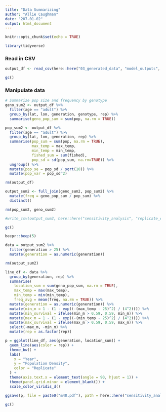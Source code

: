 ```yaml
---
title: "Data Summarizing"
author: "Allie Caughman"
date: "207-01-02"
output: html_document
---
```


```r
knitr::opts_chunk$set(echo = TRUE)

library(tidyverse)
```

### Read in CSV

```r
output_df <- read_csv(here::here("03_generated_data", "model_outputs", "model40.csv"))

gc()
```

### Manipulate data

```r
# Summarize pop size and frequency by genotype
geno_sum2 <- output_df %>%
  filter(age == "adult") %>% 
  group_by(lat, lon, generation, genotype, rep) %>%
  summarise(geno_pop_sum = sum(pop, na.rm = TRUE))

pop_sum2 <- output_df %>%
  filter(age == "adult") %>% 
  group_by(lat, lon, generation, rep) %>%
  summarise(pop_sum = sum(pop, na.rm = TRUE), 
            max_temp = max_temp, 
            min_temp = min_temp,
            fished_sum = sum(fished),
            pop_sd = sd(pop_sum, na.rm=TRUE)) %>% 
  ungroup() %>% 
  mutate(pop_se = pop_sd / sqrt(10)) %>% 
  mutate(pop_var = pop_sd^2)
```

```r
rm(output_df)

output_sum2 <- full_join(geno_sum2, pop_sum2) %>%
  mutate(freq = geno_pop_sum / pop_sum) %>% 
  distinct()

rm(pop_sum2, geno_sum2)

#write_csv(output_sum2, here::here("sensitivity_analysis", "replicate_check", "summary_m40_rep.csv"))

gc()

beepr::beep(5)
```

```r
data = output_sum2 %>% 
  filter(generation > 25) %>%
  mutate(generation = as.numeric(generation))

rm(output_sum2)

line_df <- data %>%
  group_by(generation, rep) %>%
  summarise(
    location_sum = sum(geno_pop_sum, na.rm = TRUE),
    max_temp = max(max_temp),
    min_temp = min(min_temp),
    freq_avg = mean(freq, na.rm = TRUE)) %>%
  mutate(generation = as.numeric(generation)) %>%
  mutate(min_m = 1 - (1 - exp((-(max_temp - 25)^2) / (4^2)))) %>%
  mutate(min_survival = ifelse(min_m > 0.59, 0.59, min_m)) %>%
  mutate(max_m = 1 - (1 - exp((-(min_temp - 25)^2) / (4^2)))) %>%
  mutate(max_survival = ifelse(max_m > 0.59, 0.59, max_m)) %>%
  select(-max_m, -min_m) %>% 
  mutate(rep = as.factor(rep))
```

```r
p = ggplot(line_df, aes(generation, location_sum)) +
  geom_line(aes(color = rep)) +
  theme_bw() +
  labs(
    x = "Year",
    y = "Population Density",
    color = "Replicate"
  ) +
  theme(axis.text.x = element_text(angle = 90, hjust = 1)) +
  theme(panel.grid.minor = element_blank()) +
  scale_color_viridis_d()

ggsave(p, file = paste0("m40.pdf"), path = here::here("sensitivity_analysis", "replicate_check"), height = 8, width = 7)

gc()
```

